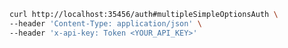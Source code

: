 ```bash showLineNumbers copy filename="Multiple Simple Options Auth usage example"
curl http://localhost:35456/auth#multipleSimpleOptionsAuth \
--header 'Content-Type: application/json' \
--header 'x-api-key: Token <YOUR_API_KEY>'
```
